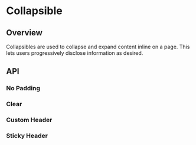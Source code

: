 
<Meta of={CollapsibleStories} />

# Collapsible

<ResourceLinks
  sourceCode="https://github.com/cultureamp/kaizen-design-system/tree/main/packages/components/src/Collapsible"
  figma="https://www.figma.com/file/ZRfnoNUXbGZv4eVWLbF4Az/%EF%B8%8F%F0%9F%96%BC%EF%B8%8F-Component-Gallery?node-id=6%3A5001&t=P1w10jr2cpPuaayw-1"
  designGuidelines="https://cultureamp.atlassian.net/wiki/spaces/DesignSystem/pages/3082094383/Collapsible"
  className="!mb-8"
/>

<KaioNotification />

<Installation
  installCommand="yarn add @kaizen/components"
  importStatement='import { Collapsible } from "@kaizen/components"'
/>

## Overview

Collapsibles are used to collapse and expand content inline on a page. This lets users progressively disclose information as desired.

<Canvas of={CollapsibleStories.Playground} />
<Controls of={CollapsibleStories.Playground} />

## API

### No Padding
<Canvas of={CollapsibleStories.NoPadding} />

### Clear
<Canvas of={CollapsibleStories.Clear} />

### Custom Header
<Canvas of={CollapsibleStories.CustomHeader} />

### Sticky Header
<Canvas of={CollapsibleStories.Sticky} sourceState="shown" />
